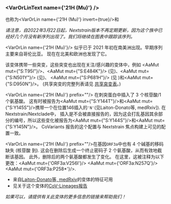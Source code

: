 
### <VarOrLinText name={'21H (Mu)'} />
也称为<VarOrLin name={'21H (Mu)'} invert={true}/>和<Who name="Mu" />

_请注意，自2022年3月22日起，Nextstrain版本不再定期更新，因为这个族中已经好几个月没有新序列出现了。我们将继续在图表中跟踪该序列。_

<VarOrLin name={'21H (Mu)'}/> 似乎已于 2021 年初在南美洲出现。早期序列主要来自哥伦比亚。
现在在北美和欧洲也发现了它。


该变体携带一些突变，这些突变也出现在关注/感兴趣的变体中，例如 <AaMut mut={"S:T95I"}/>、<AaMut mut={"S:E484K"}/> (见<Mut name="S:E484"/>)、<AaMut mut={"S:N501Y"}/> (见<Mut name="S:N501"/>)、 <AaMut mut={"S:P681H"}/> (见 <Mut name="S:P681"/>)和<AaMut mut={"S:D950N"}/>。 (共享突变的完整列表请见 [共享突变表](/shared-mutations)。)

<VarOrLin name={'21H (Mu)'} prefix=""/> 在刺突蛋白中插入了 3 个核苷酸/1 个氨基酸。
这有时被报告为<AaMut mut={"S:Y144T"}/>和<AaMut mut={"S:Y145S"}/>携带一个在位置146插入的<code>'N'</code>(见<LinkExternal href="https://www.medrxiv.org/content/10.1101/2021.05.08.21256619v1">Laiton-Donato等, medRxiv]</LinkExternal>).
在Nextstrain/Nextclade中， 插入是不会被直接报告的，因为这会打乱基因其余部分的编号，所以这些变化被报告为<AaMut mut={"S:Y144S"}/>和<AaMut mut={"S:Y145N"}/>。
CoVariants 报告的这个配置与 Nextstrain 焦点构建上可见的配置一致。


<VarOrLin name={'21H (Mu)'} prefix=""/>在基因<code>ORF3a</code>中也有 4 个碱基的移码缺失 (核苷酸 <NucMut mut="G26158-" /> 到<NucMut mut="A26161-" />).
这会在删除后生成一个终止密码子 2 个氨基酸，从而有效地截断该基因。
此外，删除后的两个氨基酸都发生了变化。
在这里，这被注释为以下更改：<AaMut mut={'ORF3a:V256I'}/> <AaMut mut={'ORF3a:N257Q'}/> <AaMut mut={'ORF3a:P258*'}/>.


- 来自[Laiton-Donato等, medRxiv](https://www.medrxiv.org/content/10.1101/2021.05.08.21256619v1)的变体的特征可用
- 见关于这个变体的[CoV-Lineages报告](https://cov-lineages.org/lineages/lineage_B.1.621.html)

_如果可以，请提供有关此变体的更多信息的链接来帮助我们！_
